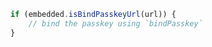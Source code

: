 ```javascript
if (embedded.isBindPasskeyUrl(url)) {
    // bind the passkey using `bindPasskey`
}
```
